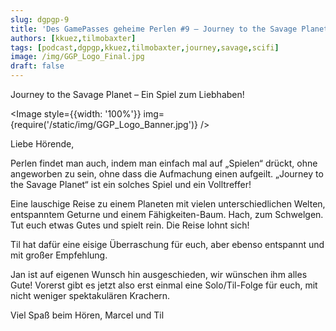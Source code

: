 ```yaml
---
slug: dgpgp-9
title: 'Des GamePasses geheime Perlen #9 – Journey to the Savage Planet'
authors: [kkuez,tilmobaxter]
tags: [podcast,dgpgp,kkuez,tilmobaxter,journey,savage,scifi]
image: /img/GGP_Logo_Final.jpg
draft: false
---
```



Journey to the Savage Planet – Ein Spiel zum Liebhaben!

<Image style={{width: '100%'}} img={require('/static/img/GGP_Logo_Banner.jpg')} />

<!--truncate-->

Liebe Hörende,

Perlen findet man auch, indem man einfach mal auf „Spielen“ drückt, ohne angeworben zu sein, ohne dass die Aufmachung einen aufgeilt. „Journey to the Savage Planet“ ist ein solches Spiel und ein Volltreffer!

Eine lauschige Reise zu einem Planeten mit vielen unterschiedlichen Welten, entspanntem Geturne und einem Fähigkeiten-Baum. Hach, zum Schwelgen. Tut euch etwas Gutes und spielt rein. Die Reise lohnt sich!

Til hat dafür eine eisige Überraschung für euch, aber ebenso entspannt und mit großer Empfehlung.

Jan ist auf eigenen Wunsch hin ausgeschieden, wir wünschen ihm alles Gute! Vorerst gibt es jetzt also erst einmal eine Solo/Til-Folge für euch, mit nicht weniger spektakulären Krachern.

Viel Spaß beim Hören, Marcel und Til

<ReactPlayer
    width="100%"
    height="50px"
    controls
    url='https://m10z.picnotes.de/DesGamePassesGeheimePerlen/DesGamePassesGeheimePerlen_9.mp3'
/>
